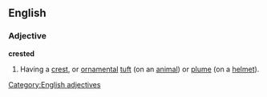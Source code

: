 ==English==
===Adjective===
'''crested'''
#Having a [[crest]], or [[ornamental]] [[tuft]] (on an [[animal]]) or [[plume]] (on a [[helmet]]).
[[Category:English adjectives]]